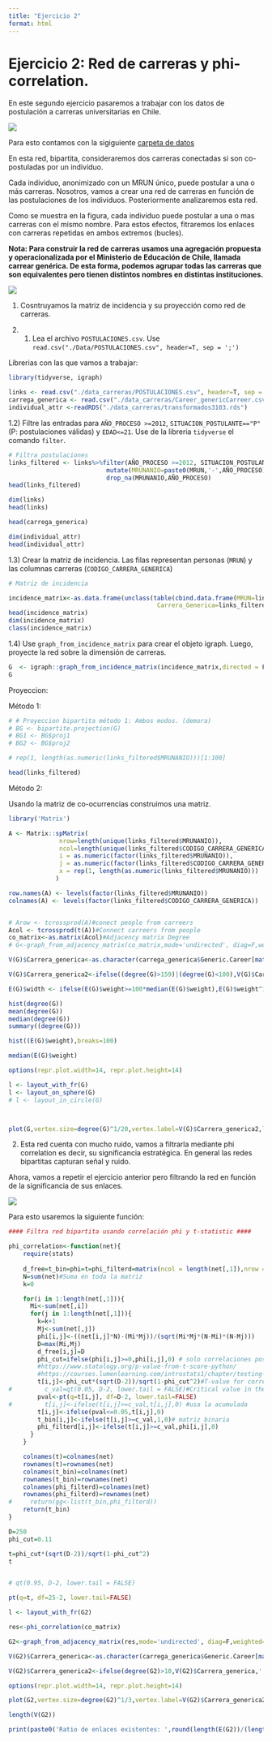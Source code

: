 ```yaml
---
title: "Ejercicio 2"
format: html
---
```


# Ejercicio 2: Red de carreras y phi-correlation.

En este segundo ejercicio pasaremos a trabajar con los datos de postulación a carreras universitarias en Chile.

![](images/image-1114643002.png)

Para esto contamos con la sigiguiente [carpeta de datos](https://www.dropbox.com/sh/uw9u1wlwi189lbw/AAD9rRWQsBLskP3hexaOk08Ba?dl=0)

En esta red, bipartita, consideraremos dos carreras conectadas si son co-postuladas por un individuo.

Cada individuo, anonimizado con un MRUN único, puede postular a una o más carreras. Nosotros, vamos a crear una red de carreras en función de  las postulaciones de los individuos. Posteriormente analizaremos esta red.

Como se muestra en la figura, cada individuo puede postular a una o mas carreras con el mismo nombre. Para estos efectos, fitraremos los enlaces con carreras repetidas en ambos extremos (bucles).

**Nota: Para construir la red de carreras usamos una agregación propuesta y operacionalizada por el Ministerio de Educación de Chile, llamada carrear genérica. De esta forma, podemos agrupar todas las carreras que son equivalentes pero tienen distintos nombres en distintas instituciones.**

![](images/image-237919864.png)
 
 1. Cosntruyamos la matriz de incidencia y su proyección como red de carreras.
 
 
1. 1) Lea el archivo `POSTULACIONES.csv`. Use `read.csv("./Data/POSTULACIONES.csv", header=T, sep = ';')`

Librerias con las que vamos a trabajar:

```r
library(tidyverse, igraph)
```


```r
links <- read.csv("./data_carreras/POSTULACIONES.csv", header=T, sep = ';')
carrega_generica <- read.csv("./data_carreras/Career_genericCarreer.csv", header=T)#, sep = ';')
individual_attr <-readRDS("./data_carreras/transformados3103.rds")

```

1.2) Filtre las entradas para `AÑO_PROCESO >=2012`, `SITUACION_POSTULANTE=="P"` (P: postulaciones válidas) y `EDAD<=21`. Use de la libreria `tidyverse` el comando `filter`.


```r
# Filtra postulaciones
links_filtered <- links%>%filter(AÑO_PROCESO >=2012, SITUACION_POSTULANTE=='P', EDAD<=25)%>%
                           mutate(MRUNANIO=paste0(MRUN,'-',AÑO_PROCESO))%>%
                           drop_na(MRUNANIO,AÑO_PROCESO)
head(links_filtered)
```

```r
dim(links)
head(links)

head(carrega_generica)

dim(individual_attr)
head(individual_attr)
```

1.3) Crear la matriz de incidencia. Las filas representan personas (`MRUN`) y las columnas carreras (`CODIGO_CARRERA_GENERICA`)


```r
# Matriz de incidencia

incidence_matrix<-as.data.frame(unclass(table(cbind.data.frame(MRUN=links_filtered$MRUNANIO,
                                         Carrera_Generica=links_filtered$CODIGO_CARRERA_GENERICA))))
head(incidence_matrix)
dim(incidence_matrix)
class(incidence_matrix)
```


1.4) Use `graph_from_incidence_matrix` para crear el objeto igraph. Luego, proyecte la red sobre la dimensión de carreras.

```r
G  <- igraph::graph_from_incidence_matrix(incidence_matrix,directed = F)
G
```

Proyeccion:

Método 1:

```r
# # Proyeccion bipartita método 1: Ambos modos. (demora)
# BG <- bipartite.projection(G)
# BG1 <- BG$proj1
# BG2 <- BG$proj2

# rep(1, length(as.numeric(links_filtered$MRUNANIO)))[1:100]

head(links_filtered)
```


Método 2: 

Usando la matriz de co-ocurrencias construimos una matriz.

```r
library('Matrix')

A <- Matrix::spMatrix(
              nrow=length(unique(links_filtered$MRUNANIO)),
              ncol=length(unique(links_filtered$CODIGO_CARRERA_GENERICA)),
              i = as.numeric(factor(links_filtered$MRUNANIO)),
              j = as.numeric(factor(links_filtered$CODIGO_CARRERA_GENERICA)),
              x = rep(1, length(as.numeric(links_filtered$MRUNANIO))) 
             )

row.names(A) <- levels(factor(links_filtered$MRUNANIO))
colnames(A) <- levels(factor(links_filtered$CODIGO_CARRERA_GENERICA))


# Arow <- tcrossprod(A)#conect people from carreers
Acol <- tcrossprod(t(A))#Connect carreers from people
co_matrix<-as.matrix(Acol)#Adjacency matrix Degree
# G<-graph_from_adjacency_matrix(co_matrix,mode='undirected', diag=F,weighted=TRUE)
```

```r

V(G)$Carrera_generica<-as.character(carrega_generica$Generic.Career[match(V(G)$name,carrega_generica$Generic.Career.ID)])

V(G)$Carrera_generica2<-ifelse((degree(G)>159)|(degree(G)<100),V(G)$Carrera_generica,'')

E(G)$width <- ifelse(E(G)$weight>=100*median(E(G)$weight),E(G)$weight^1/1500,0)

```

```r
hist(degree(G))
mean(degree(G))
median(degree(G))
summary((degree(G)))

hist((E(G)$weight),breaks=100)

median(E(G)$weight)

```



```r
options(repr.plot.width=14, repr.plot.height=14)

l <- layout_with_fr(G)
l <- layout_on_sphere(G)
# l <- layout_in_circle(G)



plot(G,vertex.size=degree(G)^1/20,vertex.label=V(G)$Carrera_generica2,layout=l)#,edge.size=E(G)$weight)
```

 
 2. Esta red cuenta con mucho ruido, vamos a filtrarla mediante phi correlation es decir, su significancia estratégica. 
En general las redes bipartitas capturan señal y ruido. 

Ahora, vamos a repetir el ejercicio anterior pero filtrando la red en función de la significancia de sus enlaces.


![](images/image-299266272.png)


Para esto usaremos la siguiente función:


```R
#### Filtra red bipartita usando correlación phi y t-statistic ####

phi_correlation<-function(net){
    require(stats)
    
    d_free=t_bin=phi=t=phi_filterd=matrix(ncol = length(net[,1]),nrow = length(net[,1]))
    N=sum(net)#Suma en toda la matriz
    k=0

    for(i in 1:length(net[,1])){
      Mi<-sum(net[,i])
      for(j in 1:length(net[,1])){
        k=k+1
        Mj<-sum(net[,j])
        phi[i,j]<-((net[i,j]*N)-(Mi*Mj))/(sqrt(Mi*Mj*(N-Mi)*(N-Mj)))
        D=max(Mi,Mj)
        d_free[i,j]=D
        phi_cut=ifelse(phi[i,j]>=0,phi[i,j],0) # solo correlaciones postivias
        #https://www.statology.org/p-value-from-t-score-python/
        #https://courses.lumenlearning.com/introstats1/chapter/testing-the-significance-of-the-correlation-coefficient/
        t[i,j]<-phi_cut*(sqrt(D-2))/sqrt(1-phi_cut^2)#T-value for correlations
#         c_val=qt(0.05, D-2, lower.tail = FALSE)#Critical value in the distribution de la acumulada
        pval<-pt(q=t[i,j], df=D-2, lower.tail=FALSE)
#         t[i,j]<-ifelse(t[i,j]>=c_val,t[i,j],0) #usa la acumulada
        t[i,j]<-ifelse(pval<=0.05,t[i,j],0) 
        t_bin[i,j]<-ifelse(t[i,j]>=c_val,1,0)# matriz binaria 
        phi_filterd[i,j]<-ifelse(t[i,j]>=c_val,phi[i,j],0)
      }
    }

    colnames(t)=colnames(net)
    rownames(t)=rownames(net)
    colnames(t_bin)=colnames(net)
    rownames(t_bin)=rownames(net)
    colnames(phi_filterd)=colnames(net)
    rownames(phi_filterd)=rownames(net)
#     return(gg<-list(t_bin,phi_filterd))
    return(t_bin)
}
```



```r
D=250
phi_cut=0.11

t=phi_cut*(sqrt(D-2))/sqrt(1-phi_cut^2)
t


# qt(0.95, D-2, lower.tail = FALSE)

pt(q=t, df=25-2, lower.tail=FALSE)

```


```r
l <- layout_with_fr(G2)
```


```r
res<-phi_correlation(co_matrix)

G2<-graph_from_adjacency_matrix(res,mode='undirected', diag=F,weighted=TRUE)

V(G2)$Carrera_generica<-as.character(carrega_generica$Generic.Career[match(V(G2)$name,carrega_generica$Generic.Career.ID)])

V(G2)$Carrera_generica2<-ifelse(degree(G2)>10,V(G2)$Carrera_generica,'')

```


```r
options(repr.plot.width=14, repr.plot.height=14)

plot(G2,vertex.size=degree(G2)^1/3,vertex.label=V(G2)$Carrera_generica2,layout=l)
```


```r
length(V(G2))

print(paste0('Ratio de enlaces existentes: ',round(length(E(G2))/(length(V(G2))*(length(V(G2))-1)/2)*100,2),'%'))
```



